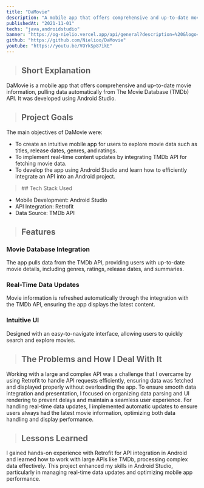 ```yaml
---
title: "DaMovie"
description: "A mobile app that offers comprehensive and up-to-date movie information, pulling data automatically from The Movie Database (TMDb) API."
publishedAt: "2021-11-01"
techs: "java,androidstudio"
banner: "https://og-nielio.vercel.app/api/general?description=%20&logo=https%3A%2F%2Fog-nielio.vercel.app%2Fimages%2Flogo.png&logoWidth=150&siteName=DaMovie&theme=dark"
github: "https://github.com/Nielioo/DaMovie"
youtube: "https://youtu.be/VOYkSp87ikE"
---
```


> ## Short Explanation

DaMovie is a mobile app that offers comprehensive and up-to-date movie information, pulling data automatically 
from The Movie Database (TMDb) API. It was developed using Android Studio.

> ## Project Goals

The main objectives of DaMovie were:

- To create an intuitive mobile app for users to explore movie data such as titles, release dates, genres, and ratings.
- To implement real-time content updates by integrating TMDb API for fetching movie data.
- To develop the app using Android Studio and learn how to efficiently integrate an API into an Android project.

<blockquote className="with-icons">
   ## Tech Stack Used
   <div className="not-prose mt-2">
      <TechIcons techs={["java","androidstudio"]} />
   </div>
</blockquote>

- Mobile Development: Android Studio
- API Integration: Retrofit
- Data Source: TMDb API

> ## Features

### Movie Database Integration

The app pulls data from the TMDb API, providing users with up-to-date movie details, including genres, ratings, release dates, and summaries.

### Real-Time Data Updates

Movie information is refreshed automatically through the integration with the TMDb API, ensuring the app displays the latest content.

### Intuitive UI

Designed with an easy-to-navigate interface, allowing users to quickly search and explore movies.

> ## The Problems and How I Deal With It

Working with a large and complex API was a challenge that I overcame by using Retrofit to handle API requests 
efficiently, ensuring data was fetched and displayed properly without overloading the app. To ensure smooth data 
integration and presentation, I focused on organizing data parsing and UI rendering to prevent delays and maintain a 
seamless user experience. For handling real-time data updates, I implemented automatic updates to ensure users always 
had the latest movie information, optimizing both data handling and display performance.

> ## Lessons Learned

I gained hands-on experience with Retrofit for API integration in Android and learned how to work with large APIs 
like TMDb, processing complex data effectively. This project enhanced my skills in Android Studio, particularly in 
managing real-time data updates and optimizing mobile app performance.
